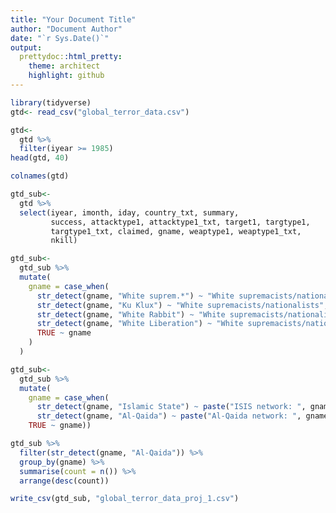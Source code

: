 ```yaml
---
title: "Your Document Title"
author: "Document Author"
date: "`r Sys.Date()`"
output:
  prettydoc::html_pretty:
    theme: architect
    highlight: github
---
```


```r
library(tidyverse)
gtd<- read_csv("global_terror_data.csv")
```


```r
gtd<- 
  gtd %>% 
  filter(iyear >= 1985)
head(gtd, 40)
```

```r
colnames(gtd)
```

```r
gtd_sub<- 
  gtd %>%
  select(iyear, imonth, iday, country_txt, summary,
         success, attacktype1, attacktype1_txt, target1, targtype1,
         targtype1_txt, claimed, gname, weaptype1, weaptype1_txt,
         nkill)
```



```r
gtd_sub<-
  gtd_sub %>% 
  mutate(
    gname = case_when(
      str_detect(gname, "White suprem.*") ~ "White supremacists/nationalists",
      str_detect(gname, "Ku Klux") ~ "White supremacists/nationalists",
      str_detect(gname, "White Rabbit") ~ "White supremacists/nationalists",
      str_detect(gname, "White Liberation") ~ "White supremacists/nationalists",
      TRUE ~ gname
    )
  )
```



```r
gtd_sub<- 
  gtd_sub %>%
  mutate(
    gname = case_when(
      str_detect(gname, "Islamic State") ~ paste("ISIS network: ", gname),
      str_detect(gname, "Al-Qaida") ~ paste("Al-Qaida network: ", gname),
    TRUE ~ gname))
```


```r
gtd_sub %>%
  filter(str_detect(gname, "Al-Qaida")) %>%
  group_by(gname) %>%
  summarise(count = n()) %>%
  arrange(desc(count))
```



```r
write_csv(gtd_sub, "global_terror_data_proj_1.csv")
```


